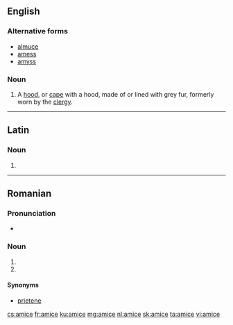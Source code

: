 ==English==

===Alternative forms===
* [[almuce]]
* [[amess]]
* [[amyss]]

===Noun===
{{en-noun}}

# A [[hood]], or [[cape]] with a hood, made of or lined with grey fur, formerly worn by the [[clergy]].

{{Webster 1913}}

----

==Latin==

===Noun===
{{la-noun-form|amice}} {{m}}

# {{inflection of|amicus||voc|s|lang=la}}

----

==Romanian==

===Pronunciation===
* {{IPA|[ aˈmit͡ʃe ]|lang=ro}}

===Noun===
{{head|ro|noun form}} {{f-p}}

# {{plural of|amică|lang=ro}}
# {{inflection of|amic||voc|s|lang=ro}}

====Synonyms====
* [[prietene]]

[[cs:amice]]
[[fr:amice]]
[[ku:amice]]
[[mg:amice]]
[[nl:amice]]
[[sk:amice]]
[[ta:amice]]
[[vi:amice]]